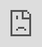 ```yaml
---
layout: default
title: "Punctuality"
description: 'An overview of the punctuality of flights in the EUROCONTROL area (network view).'
---
```


```r
## libraries
library(fs)
library(tibble)
library(dplyr)
library(stringr)
library(googlesheets4)
library(lubridate)
```


<style type="text/css">

  .resp-iframe {
      position: absolute;
      top: 0;
      left: 0;
      width: 100%;
      height: 100%;
      border: 0;
   }  
   
@media screen and (min-width:960px) {
  .Scorecard {
    margin: 0px;
    padding: 0px;
    font-size: 32px;
    font-weight: bold;
    color: #161b21;
    text-align: left;
  }

  .Scorecard2 {
    margin: 0px;
    padding: 0px;
    padding-top: 7px;
    font-size: 26px;
    font-weight: bold;
    color: #161b21;
    text-align: left;
  }
  
  #delay-plot{
    margin-left:10px;
  }
  
}

@media screen and (max-width:960px) {

  .Scorecard {
    margin: 0px;
    padding: 0px;
    font-size: 20px;
    font-weight: bold;
    color: #161b21;
    text-align: left;
  }

  .Scorecard2 {
    margin: 0px;
    padding: 0px;
    padding-top: 7px;
    font-size: 18px;
    font-weight: bold;
    color: #161b21;
    text-align: left;
  }
}


@media screen and (max-width:1200px) {

  #ctry-pun, #apt-pun {
    height: 360px;
  }
}

@media screen and (min-width:1200px) {

  #ctry-pun, #apt-pun {
    height: 705px;
  }
}


  </style>
  
This page provides an overview of the traffic, [ATFM delay](/definition/atfm-delay/), [punctuality (OTP15)](/definition/punctuality/) and percentage of [operated schedules](/definition/opschedules/) in the [EUROCONTROL Area](/definition/eurocontrol-area/). For a more detailed analysis consult our [Daily punctuality variation dashboard](https://www.eurocontrol.int/Economics/DailyPunctuality-States.html){target="_blank"}. 

Note: The data source for all charts and figures shown below is the EUROCONTROL Network Manager.

<ul class="nav nav-tabs mb-1">
  <li class="nav-item">
    <a class="nav-link" href="/traffic/">Flights</a>
  </li>
  <li class="nav-item">
    <a class="nav-link" href="/traffic/delay/">ATFM Delays</a>
  </li>
  <li class="nav-item">
    <a class="nav-link active" aria-current="page">Punctuality</a>
  </li>  
</ul>

<!-- Network dly section -->
#### EUROCONTROL area (Network view)  
<div class="container">
<div class="row align-items-start">
<div class="col-sm-3">
<div style=" height: 410px;">
<iframe id="delay-plot" class="resp-iframe" src="https://www.eurocontrol.int/Economics/Oscar/plot-pun-nw-gauge.html" frameborder="0" style="border:0;" >
</iframe>
</div>
</div><!-- closes col md-3-->
  
<div class="col-sm-9">
<div style=" margin-top: 0px; height: 450px;">
<iframe id="delay-plot" class="resp-iframe" src="https://www.eurocontrol.int/Economics/Oscar/plot-pun-nw-evo.html" frameborder="0" style="border:0;" >
</iframe>
</div><!-- closes iframe container -->
</div><!-- closes col -->
</div><!-- closes row -->
</div><!-- closes container -->
<a href="https://www.eurocontrol.int/Economics/Download/Network_Punctuality.xlsx" class="btn btn-info" role="button" target="_blank">{{% dwnld_i %}} Download network punctuality data</a>

<div class="flex-container mt-2">

<div class="row align-items-start">
<div class="col-md-6" >
#### State view
[Punctuality (OTP15)](/definition/punctuality/) and percentage of [operated schedules](/definition/opschedules/) per State.
<div class="row align-items-start">
<div class="col-12">
<div id="ctry-pun">
<iframe id="ctry-pun-table" class="resp-iframe" src="https://www.eurocontrol.int/Economics/Oscar/plot-pun-state-table.html" frameborder="0" style="border:0;" >
</iframe>
</div><!-- closes iframe container -->
</div><!-- closes col 12-->
</div><!-- closes secondary row-->
</div><!-- closes col 6-->

<div class="col-md-6" >
#### Airport view
[Punctuality (OTP15)](/definition/punctuality/) and percentage of [operated schedules](/definition/opschedules/) for main EUROCONTROL airports.
<div class="row align-items-start">
<div class="col-12">
<div id="apt-pun">
<iframe id="acc-pun-table" class="resp-iframe" src="https://www.eurocontrol.int/Economics/Oscar/plot-pun-apt-table.html" frameborder="0" style="border:0;" >
</iframe>
</div><!-- closes iframe container -->
</div><!-- closes col 12-->
</div><!-- closes secondary row-->
</div><!-- closes col 6-->
</div><!-- closes row -->
</div><!-- closes container -->
<br>
<a href="https://www.eurocontrol.int/Economics/Download/Stakeholder_Punctuality.xlsx" class="btn btn-info" role="button" target="_blank">{{% dwnld_i %}} Download State/airport punctuality data</a>
<!-- </div><!-- closes tab pane-> -->
<!-- </div><!-- closes tab content-> -->




